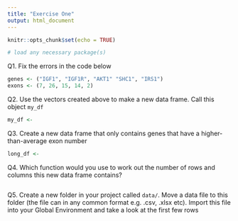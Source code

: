 ```yaml
---
title: "Exercise One"
output: html_document
---
```


```r
knitr::opts_chunk$set(echo = TRUE)

# load any necessary package(s)

```

Q1. Fix the errors in the code below 
```r
genes <- ("IGF1", "IGF1R", "AKT1" "SHC1", "IRS1")
exons <- (7, 26, 15, 14, 2)
```

Q2. Use the vectors created above to make a new data frame. Call this object `my_df`
```r
my_df <- 
```

Q3. Create a new data frame that only contains genes that have a higher-than-average exon number
```r
long_df <- 
```

Q4. Which function would you use to work out the number of rows and columns this new data frame contains?
```r

```

Q5. Create a new folder in your project called `data/`. Move a data file to this folder (the file can in any common format e.g. .csv, .xlsx etc). Import this file into your Global Environment and take a look at the first few rows 
```r

```

